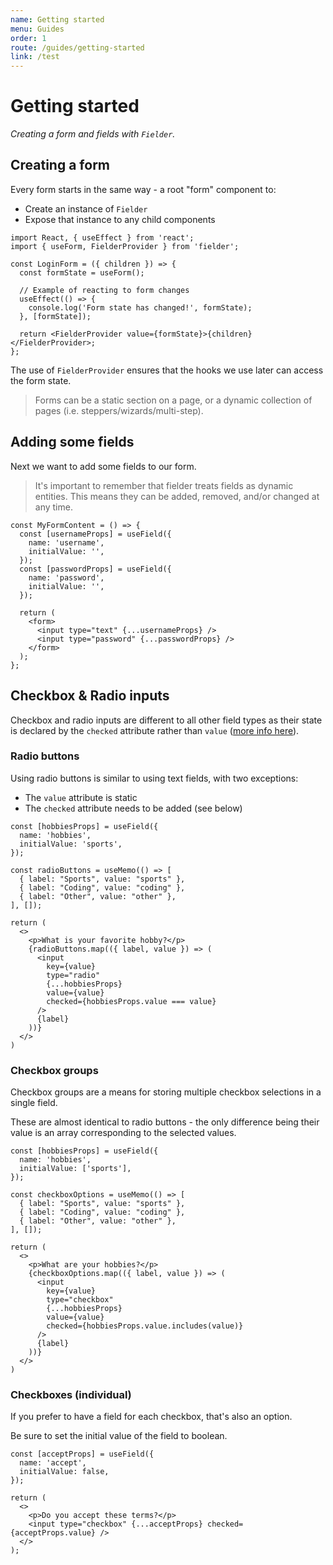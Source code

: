 ```yaml
---
name: Getting started
menu: Guides
order: 1
route: /guides/getting-started
link: /test
---
```


# Getting started

_Creating a form and fields with `Fielder`._

## Creating a form

Every form starts in the same way - a root "form" component to:

- Create an instance of `Fielder`
- Expose that instance to any child components

```tsx
import React, { useEffect } from 'react';
import { useForm, FielderProvider } from 'fielder';

const LoginForm = ({ children }) => {
  const formState = useForm();

  // Example of reacting to form changes
  useEffect(() => {
    console.log('Form state has changed!', formState);
  }, [formState]);

  return <FielderProvider value={formState}>{children}</FielderProvider>;
};
```

The use of `FielderProvider` ensures that the hooks we use later can access the form state.

> Forms can be a static section on a page, or a dynamic collection of pages (i.e. steppers/wizards/multi-step).

## Adding some fields

Next we want to add some fields to our form.

> It's important to remember that fielder treats fields as dynamic entities. This means they can be added, removed, and/or changed at any time.

```tsx
const MyFormContent = () => {
  const [usernameProps] = useField({
    name: 'username',
    initialValue: '',
  });
  const [passwordProps] = useField({
    name: 'password',
    initialValue: '',
  });

  return (
    <form>
      <input type="text" {...usernameProps} />
      <input type="password" {...passwordProps} />
    </form>
  );
};
```

## Checkbox & Radio inputs

Checkbox and radio inputs are different to all other field types as their state is declared by the `checked`
attribute rather than `value` ([more info here](https://github.com/andyrichardson/fielder/issues/23#issuecomment-576352847)).

### Radio buttons

Using radio buttons is similar to using text fields, with two exceptions:

- The `value` attribute is static
- The `checked` attribute needs to be added (see below)

```tsx
const [hobbiesProps] = useField({
  name: 'hobbies',
  initialValue: 'sports',
});

const radioButtons = useMemo(() => [
  { label: "Sports", value: "sports" },
  { label: "Coding", value: "coding" },
  { label: "Other", value: "other" },
], []);

return (
  <>
    <p>What is your favorite hobby?</p>
    {radioButtons.map(({ label, value }) => (
      <input
        key={value}
        type="radio"
        {...hobbiesProps}
        value={value}
        checked={hobbiesProps.value === value}
      />
      {label}
    ))}
  </>
)
```

### Checkbox groups

Checkbox groups are a means for storing multiple checkbox selections in a single field.

These are almost identical to radio buttons - the only difference being their value is an array corresponding to the selected values.

```tsx
const [hobbiesProps] = useField({
  name: 'hobbies',
  initialValue: ['sports'],
});

const checkboxOptions = useMemo(() => [
  { label: "Sports", value: "sports" },
  { label: "Coding", value: "coding" },
  { label: "Other", value: "other" },
], []);

return (
  <>
    <p>What are your hobbies?</p>
    {checkboxOptions.map(({ label, value }) => (
      <input
        key={value}
        type="checkbox"
        {...hobbiesProps}
        value={value}
        checked={hobbiesProps.value.includes(value)}
      />
      {label}
    ))}
  </>
)
```

### Checkboxes (individual)

If you prefer to have a field for each checkbox, that's also an option.

Be sure to set the initial value of the field to boolean.

```tsx
const [acceptProps] = useField({
  name: 'accept',
  initialValue: false,
});

return (
  <>
    <p>Do you accept these terms?</p>
    <input type="checkbox" {...acceptProps} checked={acceptProps.value} />
  </>
);
```
